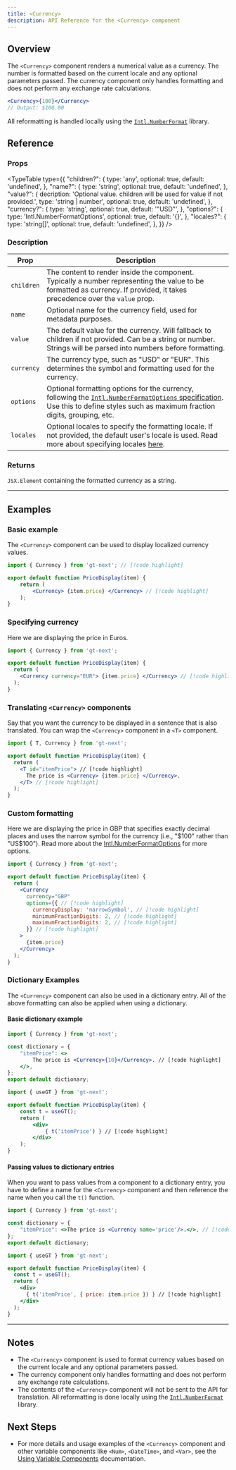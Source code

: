 ```yaml
---
title: <Currency>
description: API Reference for the <Currency> component
---
```


## Overview

The `<Currency>` component renders a numerical value as a currency.
The number is formatted based on the current locale and any optional parameters passed.
The currency component only handles formatting and does not perform any exchange rate calculations.

```jsx
<Currency>{100}</Currency>
// Output: $100.00
```

All reformatting is handled locally using the [`Intl.NumberFormat`](https://developer.mozilla.org/en-US/docs/Web/JavaScript/Reference/Global_Objects/Intl/NumberFormat) library.

## Reference

### Props

<TypeTable
  type={{
    "children?": {
        type: 'any',
        optional: true,
        default: 'undefined',
    },
    "name?": {
        type: 'string',
        optional: true,
        default: 'undefined',
    },
    "value?": {
        decription: 'Optional value. children will be used for value if not provided.',
        type: 'string | number',
        optional: true,
        default: 'undefined',
    },
    "currency?": {
        type: 'string',
        optional: true,
        default: '"USD"',
    },
    "options?": {
        type: 'Intl.NumberFormatOptions',
        optional: true,
        default: '{}',
    },
    "locales?": {
        type: 'string[]',
        optional: true,
        default: 'undefined',
    },
  }}
/>

### Description
| Prop      | Description                                                                                                                                            |
|-----------|--------------------------------------------------------------------------------------------------------------------------------------------------------|
| `children`  | The content to render inside the component. Typically a number representing the value to be formatted as currency. If provided, it takes precedence over the `value` prop. |
| `name`      | Optional name for the currency field, used for metadata purposes.                                                                                      |
| `value`     | The default value for the currency. Will fallback to children if not provided. Can be a string or number. Strings will be parsed into numbers before formatting.                                  |
| `currency`  | The currency type, such as "USD" or "EUR". This determines the symbol and formatting used for the currency.                                            |
| `options`   | Optional formatting options for the currency, following the [`Intl.NumberFormatOptions` specification](https://developer.mozilla.org/en-US/docs/Web/JavaScript/Reference/Global_Objects/Intl/NumberFormat). Use this to define styles such as maximum fraction digits, grouping, etc. |
| `locales`   | Optional locales to specify the formatting locale. If not provided, the default user's locale is used. Read more about specifying locales [here](https://developer.mozilla.org/en-US/docs/Web/JavaScript/Reference/Global_Objects/Intl#locales_argument).                                            |

### Returns

`JSX.Element` containing the formatted currency as a string.

---

## Examples
### Basic example

The `<Currency>` component can be used to display localized currency values.

```jsx title="PriceDisplay.jsx" copy
import { Currency } from 'gt-next'; // [!code highlight]

export default function PriceDisplay(item) {
    return (
        <Currency> {item.price} </Currency> // [!code highlight]
    );
}
```

### Specifying currency
Here we are displaying the price in Euros.

```jsx title="PriceDisplay.jsx" copy
import { Currency } from 'gt-next';

export default function PriceDisplay(item) {
  return (
    <Currency currency="EUR"> {item.price} </Currency> // [!code highlight]
  );
}
```

### Translating `<Currency>` components
Say that you want the currency to be displayed in a sentence that is also translated.
You can wrap the `<Currency>` component in a `<T>` component.

```jsx title="PriceDisplay.jsx" copy
import { T, Currency } from 'gt-next';

export default function PriceDisplay(item) {
  return (
    <T id="itemPrice"> // [!code highlight]
      The price is <Currency> {item.price} </Currency>.
    </T> // [!code highlight]
  );
}
```

### Custom formatting

Here we are displaying the price in GBP that specifies exactly decimal places and uses the narrow symbol for the currency (i.e., "$100" rather than "US$100").
Read more about the [Intl.NumberFormatOptions](https://developer.mozilla.org/en-US/docs/Web/JavaScript/Reference/Global_Objects/Intl/NumberFormat) for more options.

```jsx title="PriceDisplay.jsx" copy
import { Currency } from 'gt-next';

export default function PriceDisplay(item) {
  return (
    <Currency
      currency="GBP"
      options={{ // [!code highlight]
        currencyDisplay: 'narrowSymbol', // [!code highlight]
        minimumFractionDigits: 2, // [!code highlight]
        maximumFractionDigits: 2, // [!code highlight]
      }} // [!code highlight]
    >
      {item.price}
    </Currency>
  );
}
```

### Dictionary Examples
The `<Currency>` component can also be used in a dictionary entry.
All of the above formatting can also be applied when using a dictionary.

#### Basic dictionary example
```jsx title="dictionary.jsx" copy
import { Currency } from 'gt-next';

const dictionary = {
    "itemPrice": <>
        The price is <Currency>{10}</Currency>. // [!code highlight]
    </>,
};
export default dictionary;
```

```jsx title="PriceDisplay.jsx" copy
import { useGT } from 'gt-next';

export default function PriceDisplay(item) {
    const t = useGT();
    return (
        <div>
            { t('itemPrice') } // [!code highlight]
        </div>
    );
}
```

#### Passing values to dictionary entries
When you want to pass values from a component to a dictionary entry, you have to define a name for the `<Currency>` component and then reference the name when you call the `t()` function.

```jsx title="dictionary.jsx" copy
import { Currency } from 'gt-next';

const dictionary = {
    "itemPrice": <>The price is <Currency name='price'/>.</>, // [!code highlight]
};
export default dictionary;
```

```jsx title="PriceDisplay.jsx" copy
import { useGT } from 'gt-next';

export default function PriceDisplay(item) {
  const t = useGT();
  return (
    <div>
      { t('itemPrice', { price: item.price }) } // [!code highlight]
    </div>
  );
}
```

---


## Notes
 * The `<Currency>` component is used to format currency values based on the current locale and any optional parameters passed.
 * The currency component only handles formatting and does not perform any exchange rate calculations.
 * The contents of the `<Currency>` component will not be sent to the API for translation.
   All reformatting is done locally using the [`Intl.NumberFormat`](https://developer.mozilla.org/en-US/docs/Web/JavaScript/Reference/Global_Objects/Intl/NumberFormat) library.

## Next Steps
 * For more details and usage examples of the `<Currency>` component and other variable components like `<Num>`, `<DateTime>`, and `<Var>`,
   see the [Using Variable Components](/docs/next/reference/using-variable-components) documentation.